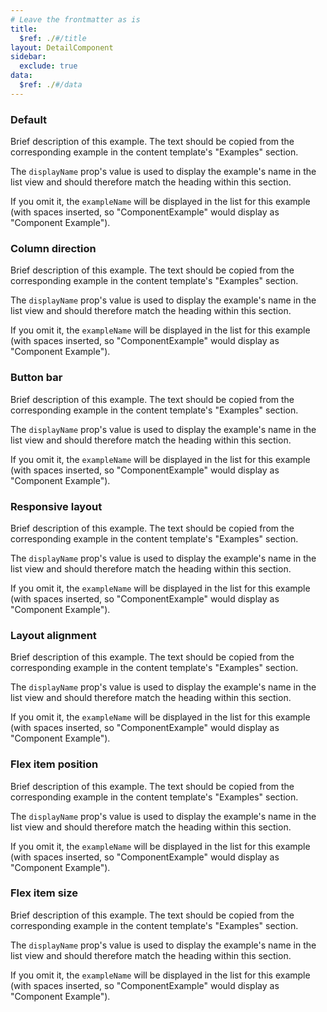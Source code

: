 ```yaml
---
# Leave the frontmatter as is
title:
  $ref: ./#/title
layout: DetailComponent
sidebar:
  exclude: true
data:
  $ref: ./#/data
---
```


<LivePreviewControls>

<LivePreview componentName="split-layout" exampleName="Default" >

### Default

Brief description of this example. The text should be copied from the
corresponding example in the content template's "Examples" section.

The `displayName` prop's value is used to display the example's name in the list
view and should therefore match the heading within this section.

If you omit it, the `exampleName` will be displayed in the list for this example
(with spaces inserted, so "ComponentExample" would display as
"Component Example").

</LivePreview>

<LivePreview componentName="split-layout" exampleName="ColumnDirection" >

### Column direction

Brief description of this example. The text should be copied from the
corresponding example in the content template's "Examples" section.

The `displayName` prop's value is used to display the example's name in the list
view and should therefore match the heading within this section.

If you omit it, the `exampleName` will be displayed in the list for this example
(with spaces inserted, so "ComponentExample" would display as
"Component Example").

</LivePreview>

<LivePreview componentName="split-layout" exampleName="ButtonBar" >

### Button bar

Brief description of this example. The text should be copied from the
corresponding example in the content template's "Examples" section.

The `displayName` prop's value is used to display the example's name in the list
view and should therefore match the heading within this section.

If you omit it, the `exampleName` will be displayed in the list for this example
(with spaces inserted, so "ComponentExample" would display as
"Component Example").

</LivePreview>

<LivePreview componentName="split-layout" exampleName="ResponsiveLayout" >

### Responsive layout

Brief description of this example. The text should be copied from the
corresponding example in the content template's "Examples" section.

The `displayName` prop's value is used to display the example's name in the list
view and should therefore match the heading within this section.

If you omit it, the `exampleName` will be displayed in the list for this example
(with spaces inserted, so "ComponentExample" would display as
"Component Example").

</LivePreview>

<LivePreview componentName="split-layout" exampleName="LayoutAlignment" >

### Layout alignment

Brief description of this example. The text should be copied from the
corresponding example in the content template's "Examples" section.

The `displayName` prop's value is used to display the example's name in the list
view and should therefore match the heading within this section.

If you omit it, the `exampleName` will be displayed in the list for this example
(with spaces inserted, so "ComponentExample" would display as
"Component Example").

</LivePreview>

<LivePreview componentName="split-layout" exampleName="FlexItemPosition" >

### Flex item position

Brief description of this example. The text should be copied from the
corresponding example in the content template's "Examples" section.

The `displayName` prop's value is used to display the example's name in the list
view and should therefore match the heading within this section.

If you omit it, the `exampleName` will be displayed in the list for this example
(with spaces inserted, so "ComponentExample" would display as
"Component Example").

</LivePreview>

<LivePreview componentName="split-layout" exampleName="FlexItemSize" >

### Flex item size

Brief description of this example. The text should be copied from the
corresponding example in the content template's "Examples" section.

The `displayName` prop's value is used to display the example's name in the list
view and should therefore match the heading within this section.

If you omit it, the `exampleName` will be displayed in the list for this example
(with spaces inserted, so "ComponentExample" would display as
"Component Example").

</LivePreview>

</LivePreviewControls>
